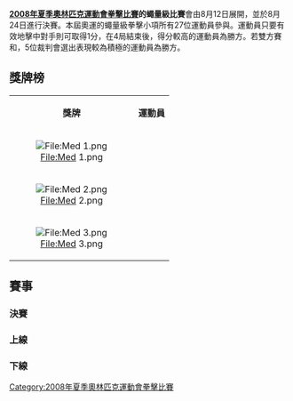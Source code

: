 {{2008年夏季奧林匹克運動會拳擊比賽}}

'''[[2008年夏季奧林匹克運動會拳擊比賽|2008年夏季奧林匹克運動會拳擊比賽]]的蠅量級比賽'''會由8月12日展開，並於8月24日進行決賽。本屆奧運的蠅量級拳擊小項所有27位運動員參與。運動員只要有效地擊中對手則可取得1分，在4局結束後，得分較高的運動員為勝方。若雙方賽和，5位裁判會選出表現較為積極的運動員為勝方。

== 獎牌榜 ==
{| class="wikitable"
|- bgcolor="#efefef"
| align="center"| '''獎牌'''
| align="center"| '''運動員'''
|-
| bgcolor="gold" align="center"| [[File:Med_1.png|File:Med 1.png]]
|{{flagIOCathlete|[[颂集·宗触霍|颂集·宗触霍]]|THA|2008年夏季}}
|-
| bgcolor="silver" align="center"| [[File:Med_2.png|File:Med 2.png]]
|{{flagIOCathlete|[[安德里斯·拉菲塔·埃尔南德斯|安德里斯·拉菲塔·埃尔南德斯]]|CUB|2008年夏季}}
|-
| rowspan=2 bgcolor="cc9966" align="center"| [[File:Med_3.png|File:Med 3.png]]
|{{flagIOCathlete|[[温琴佐·皮卡尔迪|温琴佐·皮卡尔迪]]|ITA|2008年夏季}}
|-
|{{flagIOCathlete|[[格奥尔基·巴拉克申|格奥尔基·巴拉克申]]|RUS|2008年夏季}}
|}

== 賽事 ==
=== 決賽 ===
{{4TeamBracket 
| RD1=4強
| RD2=決賽

| RD1-team1='''{{flagIOCathlete|[[安德里斯·拉菲塔·埃尔南德斯|安德里斯·拉菲塔·埃尔南德斯]]|CUB|2008年夏季}}'''
| RD1-score1='''9'''
| RD1-team2={{flagIOCathlete|[[格奥尔基·巴拉克申|格奥尔基·巴拉克申]]|RUS|2008年夏季}}
| RD1-score2=8

| RD1-team3={{flagIOCathlete|[[温琴佐·皮卡尔迪|温琴佐·皮卡尔迪]]|ITA|2008年夏季}}
| RD1-score3=1
| RD1-team4='''{{flagIOCathlete|[[颂集·宗触霍|颂集·宗触霍]]|THA|2008年夏季}}'''
| RD1-score4='''7'''

| RD2-team1={{flagIOCathlete|[[安德里斯·拉菲塔·埃尔南德斯|安德里斯·拉菲塔·埃尔南德斯]]|CUB|2008年夏季}}
| RD2-score1=2
| RD2-team2='''{{flagIOCathlete|[[颂集·宗触霍|颂集·宗触霍]]|THA|2008年夏季}}'''
| RD2-score2='''8'''
}}

=== 上線 ===
{{16TeamBracket-Compact-NoSeeds-Byes
| RD1=32強
| RD2=16強
| RD3=8強
| RD4=4強

| team-width=185
| score-width=20


| RD1-team11='''{{flagIOCathlete|[[米拉特·萨尔先巴耶夫|米拉特·萨尔先巴耶夫]]|KAZ|2008年夏季}}'''
| RD1-score11= '''14'''
| RD1-team12={{flagIOCathlete|[[拉法尔·卡乔尔|拉法尔·卡乔尔]]|POL|2008年夏季}} 
| RD1-score12= 5

| RD1-team13='''{{flagIOCathlete|[[图拉什博伊·多尼约罗夫|图拉什博伊·多尼约罗夫]]|UZB|2008年夏季}}'''
| RD1-score13='''10'''
| RD1-team14={{flagIOCathlete|[[伯纳德·恩贡巴·伊伦古|伯纳德·恩贡巴·伊伦古]]|KEN|2008年夏季}}
| RD1-score14=1

| RD1-team15='''{{flagIOCathlete|[[吉滕德尔·库马尔|吉滕德尔·库马尔]]|IND|2008年夏季}}'''
| RD1-score15='''RET'''
| RD1-team16={{flagIOCathlete|[[富尔坎·乌拉什·梅米什|富尔坎·乌拉什·梅米什]]|TUR|2008年夏季}}
| RD1-score16= 

| RD2-team01='''{{flagIOCathlete|[[麦克威廉斯·阿罗约·阿塞韦多|麦克威廉斯·阿罗约·阿塞韦多]]|PUR|2008年夏季}}'''
| RD2-score01='''14
| RD2-team02={{flagIOCathlete|[[诺贝特·考卢曹|诺贝特·考卢曹]]|HUN|2008年夏季}}
| RD2-score02=6

| RD2-team03='''{{flagIOCathlete|[[安德里斯·拉菲塔·埃尔南德斯|安德里斯·拉菲塔·埃尔南德斯]]|CUB|2008年夏季}}'''
| RD2-score03='''9'''
| RD2-team04={{flagIOCathlete|[[哈立德·亚费|哈立德·亚费]]|GBR|2008年夏季}}
| RD2-score04=3

| RD2-team05='''{{flagIOCathlete|[[格奥尔基·巴拉克申|格奥尔基·巴拉克申]]|RUS|2008年夏季}}'''
| RD2-score05='''12
| RD2-team06={{flagIOCathlete|[[米拉特·萨尔先巴耶夫|米拉特·萨尔先巴耶夫]]|KAZ|2008年夏季}}
| RD2-score06=4

| RD2-team07={{flagIOCathlete|[[图拉什博伊·多尼约罗夫|图拉什博伊·多尼约罗夫]]|UZB|2008年夏季}}
| RD2-score07=6
| RD2-team08='''{{flagIOCathlete|[[吉滕德尔·库马尔|吉滕德尔·库马尔]]|IND|2008年夏季}}'''
| RD2-score08=13

| RD3-team01={{flagIOCathlete|[[麦克威廉斯·阿罗约·阿塞韦多|麦克威廉斯·阿罗约·阿塞韦多]]|PUR|2008年夏季}}
| RD3-score01=2
| RD3-team02='''{{flagIOCathlete|[[安德里斯·拉菲塔·埃尔南德斯|安德里斯·拉菲塔·埃尔南德斯]]|CUB|2008年夏季}}'''
| RD3-score02='''11'''

| RD3-team03='''{{flagIOCathlete|[[格奥尔基·巴拉克申|格奥尔基·巴拉克申]]|RUS|2008年夏季}}'''
| RD3-score03='''15'''
| RD3-team04={{flagIOCathlete|[[吉滕德尔·库马尔|吉滕德尔·库马尔]]|IND|2008年夏季}}
| RD3-score04=11

| RD4-team01='''{{flagIOCathlete|[[安德里斯·拉菲塔·埃尔南德斯|安德里斯·拉菲塔·埃尔南德斯]]|CUB|2008年夏季}}'''
| RD4-score01='''9'''
| RD4-team02={{flagIOCathlete|[[格奥尔基·巴拉克申|格奥尔基·巴拉克申]]|RUS|2008年夏季}}
| RD4-score02=8
}}

=== 下線 ===
{{16TeamBracket-Compact-NoSeeds-Byes
| RD1=32強
| RD2=16強
| RD3=8強
| RD4=4強

| team-width=185
| score-width=20

| RD1-team01='''{{flagIOCathlete|[[胡安·卡洛斯|胡安·卡洛斯]]|DOM|2008年夏季}}'''
| RD1-score01='''10'''
| RD1-team02={{flagIOCathlete|[[热罗姆·托马|热罗姆·托马]]|FRA|2008年夏季}}
| RD1-score02=6

| RD1-team03='''{{flagIOCathlete|[[温琴佐·皮卡尔迪|温琴佐·皮卡尔迪]]|ITA|2008年夏季}}'''
| RD1-score03='''10'''
| RD1-team04={{flagIOCathlete|[[卡修斯·奇亚尼卡|卡修斯·奇亚尼卡]]|ZAM|2008年夏季}}
| RD1-score04=3

| RD1-team05='''{{flagIOCathlete|[[瓦利德·谢里夫|瓦利德·谢里夫]]|TUN|2008年夏季}}'''
| RD1-score05='''14'''
| RD1-team06={{flagIOCathlete|[[斯蒂芬·萨瑟兰|斯蒂芬·萨瑟兰]]|AUS|2008年夏季}}
| RD1-score06=2

| RD1-team07={{flagIOCathlete|[[劳希·沃伦|劳希·沃伦]]|USA|2008年夏季}}
| RD1-score07=8
| RD1-team08='''{{flagIOCathlete|[[李玉成|李玉成]]|KOR|2008年夏季}}'''
| RD1-score08='''9'''

| RD1-team09='''{{flagIOCathlete|[[萨米尔·马马多夫|萨米尔·马马多夫]]|AZE|2008年夏季}}'''
| RD1-score09='''19'''
| RD1-team10={{flagIOCathlete|[[阿卜杜勒－伊拉·恩哈伊拉|阿卜杜勒－伊拉·恩哈伊拉]]|MAR|2008年夏季}}
| RD1-score10=4

| RD1-team11='''{{flagIOCathlete|[[颂集·宗触霍|颂集·宗触霍]]|THA|2008年夏季}}'''
| RD1-score11='''6'''
| RD1-team12={{flagIOCathlete|[[埃迪·巴伦苏埃拉|埃迪·巴伦苏埃拉]]|GUA|2008年夏季}}
| RD1-score12=1

| RD1-team13={{flagIOCathlete|[[阿努鲁达·班达拉·拉特纳亚克|阿努鲁达·班达拉·拉特纳亚克]]|SRI|2008年夏季}}
| RD1-score13=3
| RD1-team14='''{{flagIOCathlete|[[罗贝尼尔松·热苏斯|罗贝尼尔松·热苏斯]]|BRA|2008年夏季}}'''
| RD1-score14='''13'''

| RD1-team15={{flagIOCathlete|[[杰克逊·豪克|杰克逊·豪克]]|RSA|2008年夏季}}
| RD1-score15=1
| RD1-team16='''{{flagIOCathlete|[[安瓦尔·尤努索夫|安瓦尔·尤努索夫]]|TJK|2008年夏季}}'''
| RD1-score16='''9'''

| RD2-team01={{flagIOCathlete|[[胡安·卡洛斯|胡安·卡洛斯]]|DOM|2008年夏季}}
| RD2-score01=4
| RD2-team02='''{{flagIOCathlete|[[温琴佐·皮卡尔迪|温琴佐·皮卡尔迪]]|ITA|2008年夏季}}'''
| RD2-score02='''8'''

| RD2-team03='''{{flagIOCathlete|[[瓦利德·谢里夫|瓦利德·谢里夫]]|TUN|2008年夏季}}'''
| RD2-score03='''11'''
| RD2-team04={{flagIOCathlete|[[李玉成|李玉成]]|KOR|2008年夏季}}
| RD2-score04=5

| RD2-team05={{flagIOCathlete|[[萨米尔·马马多夫|萨米尔·马马多夫]]|AZE|2008年夏季}}
| RD2-score05=2
| RD2-team06='''{{flagIOCathlete|[[颂集·宗触霍|颂集·宗触霍]]|THA|2008年夏季}}
| RD2-score06='''10

| RD2-team07={{flagIOCathlete|[[罗贝尼尔松·热苏斯|罗贝尼尔松·热苏斯]]|BRA|2008年夏季}}
| RD2-score07=6
| RD2-team08='''{{flagIOCathlete|[[安瓦尔·尤努索夫|安瓦尔·尤努索夫]]|TJK|2008年夏季}}'''
| RD2-score08='''12'''

| RD3-team01='''{{flagIOCathlete|[[温琴佐·皮卡尔迪|温琴佐·皮卡尔迪]]|ITA|2008年夏季}}'''
| RD3-score01='''7'''
| RD3-team02={{flagIOCathlete|[[瓦利德·谢里夫|瓦利德·谢里夫]]|TUN|2008年夏季}}
| RD3-score02=5

| RD3-team03='''{{flagIOCathlete|[[颂集·宗触霍|颂集·宗触霍]]|THA|2008年夏季}}'''
| RD3-score03='''8'''
| RD3-team04={{flagIOCathlete|[[安瓦尔·尤努索夫|安瓦尔·尤努索夫]]|TJK|2008年夏季}}
| RD3-score04=1

| RD4-team01={{flagIOCathlete|[[温琴佐·皮卡尔迪|温琴佐·皮卡尔迪]]|ITA|2008年夏季}}
| RD4-score01=1
| RD4-team02='''{{flagIOCathlete|[[颂集·宗触霍|颂集·宗触霍]]|THA|2008年夏季}}'''
| RD4-score02='''7'''

}}

[[Category:2008年夏季奧林匹克運動會拳擊比賽|Category:2008年夏季奧林匹克運動會拳擊比賽]]
